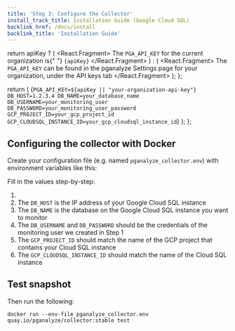 ```yaml
---
title: 'Step 3: Configure the Collector'
install_track_title: Installation Guide (Google Cloud SQL)
backlink_href: /docs/install
backlink_title: 'Installation Guide'
---
```



  return apiKey ? (
    <React.Fragment>
      The <code>PGA_API_KEY</code> for the current organization is{" "}
      <code>{apiKey}</code>
    </React.Fragment>
  ) : (
    <React.Fragment>
      The <code>PGA_API_KEY</code> can be found in the pganalyze Settings page
      for your organization, under the API keys tab
    </React.Fragment>
  );
};

  return (
    <CodeBlock>
      {`PGA_API_KEY=${apiKey || "your-organization-api-key"}
DB_HOST=1.2.3.4
DB_NAME=your_database_name
DB_USERNAME=your_monitoring_user
DB_PASSWORD=your_monitoring_user_password
GCP_PROJECT_ID=your_gcp_project_id
GCP_CLOUDSQL_INSTANCE_ID=your_gcp_cloudsql_instance_id`}
    </CodeBlock>
  );
};

## Configuring the collector with Docker

Create your configuration file (e.g. named `pganalyze_collector.env`) with environment variables like this:

<CollectorDotEnv apiKey={props.apiKey} />

Fill in the values step-by-step:

1. <APIKeyInstructions apiKey={props.apiKey} />
2. The `DB_HOST` is the IP address of your Google Cloud SQL instance
3. The `DB_NAME` is the database on the Google Cloud SQL instance you want to monitor
4. The `DB_USERNAME` and `DB_PASSWORD` should be the credentials of the monitoring user we created in Step 1
5. The `GCP_PROJECT_ID` should match the name of the GCP project that contains your Cloud SQL instance
6. The `GCP_CLOUDSQL_INSTANCE_ID` should match the name of the Cloud SQL instance

## Test snapshot

Then run the following:

```
docker run --env-file pganalyze_collector.env quay.io/pganalyze/collector:stable test
```

<PublicLastStepLogInsightsLink />